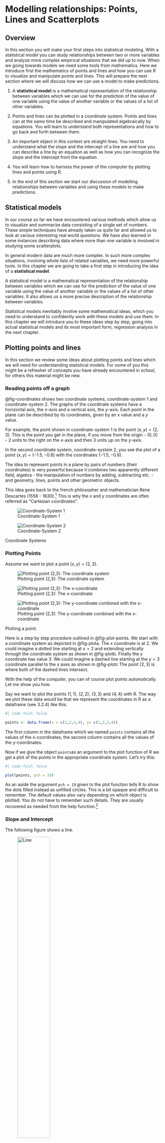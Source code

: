 # Modelling relationships: Points, Lines and Scatterplots



::: {.callout-note appearance="simple"}
## Overview

In this section you will make your first steps into statistical modeling. With
a statistical model you can study relationships between two or more variables
and analyze more complex empirical situations that we did up to now. When we 
going towards models we need some tools from mathematics. Here we introduce
first the mathematics of points and lines and how you can use R to visualize and
manipulate points and lines. This will prepare the next section where we will
discuss how we can use a model to make predictions. 

1. A **statistical model** is a mathematical representation of the relationship between variables
which we can use for the prediction of the value of one variable using the
value of another variable or the values of a list of other
variables.

2. Points and lines can be plotted in a coordinate system. Points and lines
can at the same time be described and manipulated algebraically by equations. You
will learn to understand both representations and how to go back and forth between
them.

3. An important object in this context are straight lines. You need to understand
what the slope and the intercept of a line are and how you can describe a line
by an equation as well as how you can recognize the slope and the intercept from
the equation.

4. You will learn how to harness the power of the computer by plotting lines and
points using R.

5. In the end of this section we start our discussion of modelling relationships
between variables and using these models to make predictions.

:::

## Statistical models

In our course so far we have encountered various methods which allow us to visualize and
summarize data consisting of a single set of numbers. These 
simple techniques have already taken us 
quite far and allowed us to look at various interesting real world questions. We
have also learned in some instances describing data where more than one
variable is involved in studying some scatterplots.

In general modern data are much more complex. In such more complex situations, involving 
whole lists of related variables, we need more powerful tools. In this chapter we are going to
take a first step in introducing the idea of a **statistical model**.

A statistical model is a mathematical representation of the relationship between variables
which we can use for the prediction of the value of one variable using the
value of another variable or the values of a list of other
variables. It also allows us a more precise description of the relationship between
variables.

Statistical models inevitably involve some mathematical ideas, which you need to understand 
to confidently work with these models and use them. In this chapter we will introduce you
to these ideas step by step, going into actual statistical models and its most
important form, regression analysis in the next chapter.

## Plotting points and lines

In this section we review some ideas about plotting points and lines which we will need
for understanding statistical models. For some of you this might be a refresher of
concepts you have already encountered in school, for others this material might be new.

### Reading points off a graph

@fig-coordinates shows two coordinate systems, coordinate-system 1 and coordinate-system 2. The
graphs of the coordinate systems have a horizontal axis, the $x$-axis and a vertical axis,
the $y$-axis. Each point in the plane can be described by its coordinates, given by an $x$ value
and a $y$ value.

For example, the point shown in coordinate-system 1 is the point $(x,y) = (2,3)$. This is
the point you get in the plane, if you move from the origin - $(0,0)$ - 2 units to the 
right on the $x$-axis 
and then 3 units up on the $y$-axis.

In the second coordinate system, coordinate-system 2, you see the plot of a point 
$(x,y) = (-1.5, -0.8)$ with the coordinates $(-1.5,-0.8)$. 

The idea to represent
points in a plane by pairs of numbers (their coordinates) is very powerful because
it combines two apparently different field, algebra - the manipulation of numbers 
by adding, subtracting etc. - and geometry, lines, points and other geometric objects. 

This idea
goes back to the french philosopher and mathematician 
Rene Descartes (1556 - 1630).^[Rene Descartes was born in 1556 and 
died in 1630. He was a french philosopher and mathematician and scientist. 
His connection of the two previously separated fields of geometry and 
algebra into the field of analytic geometry is one of his lasting contribution 
to mathematics. Here you see a portrait painted by the Dutch painter Frans Hals. 
![Descartes](pictures/330px-Frans_Hals_-_Portret_van_René_Descartes.jpg)] This
is why the $x$ and $y$ coordinates are often referred as "Cartesian coordinates".

::: {#fig-coordinates layout-ncol=2}
![Coordinate-System 1](pictures/coordinates_a.png)

![Coordinate-System 2](pictures/coordinates_b.png)

Coordinate Systems
:::

### Plotting Points

Assume we want to plot a point $(x,y) = (2,3)$.

::: {#fig-plot-points layout-ncol=3}

![Plotting point (2,3): The coordinate system](pictures/plot_point_a.png){#fig-plota}

![Plotting point (2,3): The x-coordinate](pictures/plot_point_b.png){#fig-plotb}

![Plotting point (2,3): The y-coordinate combined with the x-coordinate](pictures/plot_point_c.png){#fig-plotc}

Plotting a point.
:::

Here is a step by step procedure outlined in @fig-plot-points.
We start with a coordinate system as depicted in @fig-plota.
The $x$ coordinate is at 2. We could imagine a dotted line starting at $x=2$ and extending 
vertically through the coordinate system as shown in @fig-plotb.
Finally the $y$ coordinate has value 3. We could imagine a dashed line starting at the
$y = 3$ coordinate parallel to the $x$ axes as shown in @fig-plotc
The point $(2,3)$ is where both of the dashed lines intersect.

With the help of the computer, you can of course plot points automatically. Let me show
you how.

Say we want to plot the points $(1,1)$, $(2,2)$, $(3,3)$ and $(4,4)$ with R. The way 
we plot these data would be that we represent the coordinates in R as a dataframe (see 3.2.4)
like this.
```r
#| code-fold: false

points <- data.frame(x = c(1,2,3,4), y= c(1,2,3,4))
```

The first column in the dataframe which we named `points` contains all the values of
the x-coordinates, the second column contains all the values of the y-coordinates.

Now if we give the object `points`as an argument to the plot function of R we get a plot of the
points in the appropriate coordinate system. Let's try this:

```r
#| code-fold: false

plot(points, pch = 19)

```

As an aside the argument `pch = 19` given to the plot function tells R to show
the dots filled instead as unfilled circles. This is a bit opaque and difficult to
remember. The default values also vary depending on which object is plotted. 
You do not have to remember such details. They are usually recovered as needed
from the help function.^[Here is the full list of possible values for the `pch` argument and
what they do. The default value in `plot` is `pch = 1`. ![Possible values for pch](pictures/r-plot-pch-symbols-points-in-r.png)]


### Slope and Intercept

The following figure shows a line.

![Line](pictures/slope_a.png){#fig-slope width=50% height=50%}

Take any point on this line, say point A. Now move up the line to any other point, say B.
When you make such a move, your $x$-coordinate has increased by some amount. We call this
increase $\Delta x$.^[$\Delta$ is a greek letter and in mathematical notation it is
often used to symbolize change] In our picture $\Delta x = 2$ because we moved two units to the
right. At the same time you $y$-coordinate has increased by some other amount which we
call $\Delta y$. In our picture $\Delta y = 1$. The ratio $\Delta y/ \Delta x$ is called
the **slope** of the line. Whatever points you take on this line the slope will always be
1/2.

::: {.callout-important}
slope = $\frac{\Delta y}{\Delta x}$
:::

The slope is the rate at which $y$ increases with $x$ along the line. 



The **intercept** of a line is the value of the $y$-coordinate at $x = 0$. You
could also say that the intercept is the point where the line crosses the $y$-axis.^[We have to
be careful with this rule of thumb because this intersection property is true only
if  the $x$-axis and the $y$-axis cross at the origin $(0,0)$].

For example in @fig-slope the intercept is 1, in @fig-slopeb is 2 and in @fig-slopec
the intercept is 3.

### How to plot a line

Assume you have to plot a line which passes through the point $(2,1)$ and has a slope of
$\frac{1}{2}$. How would we plot this line?

The first step is that we draw the point $(2,1)$ into the coordinate system, like this:

![Coordinate system with point (2,1)](pictures/line_a.png){#fig-linesa width=50% height=50%}

Next you move any convenient distance $\Delta x$ to the right like this, say we move
3 units. Make a point at this location like this

![Coordinate system with point (2,1) and construction point (5,1)](pictures/line_b.png){#fig-linesb width=50% height=50%}

Since the line slopes up - the slope is positive an 1/2 - the line passes above this point. 
The question is, how far?. To find the answer to the question ho much will the line
rise in a $\Delta x$ of 3? The answer can be found from the formula of the slope. The
line rises at the rate of half a vertical unit per horizontal unit. Thus we have
\begin{equation}
\Delta y = \Delta x \times \text{slope}
\end{equation}
In our case this means $3 \times \frac{1}{2} = 1.5$ Thus from the contruction point $(5,1)$
we have to go up 1.5 units and mark a new point there. Now if you join these two points using
a ruler you get the line like this

![The third point](pictures/line_c.png){#fig-linesc width=50% height=50%}



### The algebraic equation for a line

Here is a rule for computing the coordinate $y$ of a point from its $x$ coordinate
\begin{equation}
y = \frac{1}{2}x + 1
\end{equation}

Let us make a table from this equation

| x       | y    | 
|:-------:|:----:|
| 1       | 1.5  |
| 2       | 2.0  |
| 3       | 2.5  |
| 4       | 3.0  |

If you plot these points, they all fall on a line. Any point whose $y$-coordinate
is related to its $x$-coordinate by the same equation $y = \frac{1}{2}x + 1$ 
will be on this line. This line is called the **graph** of the equation. The slope is
1/2, the coefficient of $x$ in the equation. The intercept is 1, the constant term
in the equation. We can draw a picture illustrating the situation

![The line through (2,2) with slope 1/2](pictures/line_d.png){#fig-linesd width=50% height=50%}

Using a general formulation we can say

::: {.callout-important}
The graph of equation $y = kx + d$ is a straight line with slope $k$ and intercept $d$
:::


### Plotting lines, using R

The examples we discussed so far helped you understand how to draw equations
like
\begin{equation}
y = k x + d
\end{equation}

by hand and to switch between the algebraic and geometric
description of such equations. Of course you can use R to do such plots.

We briefly discuss how. Let us generate some example data for the case of
the first equation in exercise 1:

\begin{equation}
y = 2x + 1
\end{equation}

We can draw such lines in R using the R function `curve()`. This function 
requires as arguments the equation of the line and the range from where to
where the $x$ variable should go. Let us start at $x=0$ and let x go to $x=5$:

```r
#| code-fold: false
curve(1 + 2*x, from = 0, to = 5)
```

Here is another example, which is slightly more interesting because of its
context. Consider the linear equation

\begin{equation}
y = 1007 - 0.393 x
\end{equation}

According to @GelmanHillVehtari2021 this line approximates the trajectory
of the world record time in seconds for the mile run based on data starting
from the year 1900. 

To draw a curve like this by R, and assuming we plot the curve for
the arguments $x = 1$, $x = 2$, $x = 3$ , $x = 4$ and $x = 5$, you would 
best choose the R function `curve()` and a code like this:

```r
#| code-fold: false

curve(1007 - 0.393*x, from = 0, to = 5)
```


::: {.callout-note}

## Now you try

Test your understanding of interpreting this line in the given context.

1. What is the intercept of the line?
2. What is the slope?
3. What is the interpretation of the intercept in the given context?
4. What is the interpretation of the slope in this context?
5. What is the mile run record in the beginning of our data in 1900?
6. What is the mile run record in 1990 assuming the line describes the
   relation accurately?
7. Is it reasonable to use the line to predict the mile run record in 2000? What do you think? 
8. Is it reasonable to assume that this trend will go on forever?

:::

Finally, let us assume we want to present a graph of the line, conveying the
context and which is easily readable. Then we need to use a different location and scale
of the graph and add a title as well as informative descriptions of the $x$ and the $y$
axis. This would be done in R as shown in the following code. 

```r
#| code-fold: false

curve(1007 - 0.393*x, 
      from = 1900, to = 2000, 
      xlab = "Year", 
      ylab = "Time (seconds)",
      main = "Approximate trend of world record times\n for the mile run")
```

Location and scale are controlled by starting the curve not at $x=0$ but at $x=1900$. R then
automatically adapts the scale by choosing appropriate units for $x$ and displaying not
each single year.

## Modelling relationships and making predictions

With the understanding of the mathematics of points and lines you are now well prepared
for the next big topic in this course: Prediction. An important aspect of data analysis is
what given data can tell us about the future. In the next chapter we will learn about one of
the most used methods for making predictions: Regression analysis. Regression analysis helps
us to model how different variables depend on each other and how we can make predictions using
our understanding of this relation.

Relations between two variables are described in statistics using scatter plots. A famous example
from the history of statistics is an anthropometric dataset assembled by one of the pioneers of
Statistics, Charles Pearson^[Karl Pearson 1857 – 1936 was an English mathematician and biostatistician. He has been credited with establishing the discipline of mathematical statistics.He founded the world's first university statistics department at University College London in 1911, and contributed significantly to the field of biometrics and meteorology.
![Karl Pearson](pictures/Karl_Pearson,_1912.jpg)].

The data are in the JWL package and are called `pearson`. Lets store these data in a variable
we call `dat` here:
```r
#| code-fold: false
library(JWL)
dat <- pearson
```
When we plot the heights of fathers and sons in one diagram, each pair - i.e. each row in dat - is
a point and the set of all points plotted in this way is called a **scatter-plot**. When we
give `dat`to R as an argument R will automatically produce a scatter-plot. We show the code here:

```r
#| code-fold: false

plot(dat, 
     pch = 19, 
     cex = 0.3, 
     xlab = "Father's height (inches)", 
     ylab = "Son's height (inches)",
     main = "Pearson's height data from 1903")
abline(0,1, lty = 2)
abline(v = 71.5, lty = 2, col = "blue")
abline(v = 72.5, lty = 2, col = "blue")
```
Let me briefly explain the code. `plot(dat)` would produce a default scatter plot with R. Here I adjust a few graphical parameters to make the plot more readable: I do not have to explain again how `xlab`, `ylab` and `main` works. `pch = 19` makes the dots filled contrary to the hollow points
of the default configuration and `cex = 0.9` makes them smaller than the default, so you
can see the differences better.

The figure illustrates the mechanics of scatter plots. It is a cloud of points, which in this
case slopes upward to the right, the y-coordinates tending to increase as the x-coordinate increases.
One says that there is a *positive association* between the heights of the fathers and the heights of 
the sons. The dashed diagonal line is the line of all points where the son's father's height and the
son's height are equal. If the father's height is close to the son's height the points are close
to the line.

There is quiet some spread, showing the the relationship is weak. Suppose for example that you
have to guess the height of a son from a father's height. In the stripe bordered by the
blue dashed lines you see all the points where the father is 72 inches to the nearest inch. There
is a lot of variability in the heights of the sons. You can see it in the scatter within the
stripe. So even if you know the father's height there is still a lot of room for error.

::: {.callout-important}
If there is a strong association between two variables, then knowing one helps a lot in predicting the other. But when there is a weak association, information about one variable does not help much
in guessing the other.
:::



## Exercises

### Exercises

:::{.callout-note icon=false}

## Exercise 1: Points in a coordinate system


![Five points in a coordinate system](pictures/coordinates_c.png){#fig-coordc}

@fig-coordc shows 5 points plotted in a coordinate system.

1. Write down the $x$ and $y$ coordinate for each point.
2. As you move from point A to point B in @fig-coordc, explain by how mauch your $x$-coordinate and your $y$-coordinate goes up.
3. One point in @fig-coordc has a $y$-coordinate 1 bigger than the $y$-coordinate of 
point E. Which point is this?
:::

:::{.callout-note icon=false}

## Exercise 2: What is the slope?

What is the slope of these two lines?

::: {#fig-plot-slopes layout-ncol=2}

![Slope 1](pictures/slope_b.png){#fig-slopeb}

![Slope 2](pictures/slope_c.png){#fig-slopec}

Different slopes
:::

:::

:::{.callout-note icon=false}

## Exercise 3: Where on the line are you?

1. Draw lines through the point (2,1) with the following slopes: 1, -1, 0
2. Start at point (2,1). If you move 2 to the right and 1 up will you be on the line,
   above the line or below  the line?
3. Draw the line with intercept 2 and slope -1.
4. Draw the line with intercept 2 and slope 1.

:::

:::{.callout-note icon=false}

## Exercise 4: Plotting graphs (by hand)

1. Plot the graphs of the following equations
\begin{eqnarray}
y &=& 2 x + 1 \\
y &=& \frac{1}{2}x + 2
\end{eqnarray}
In each case, determine the slope and the intercept and give the height of the line
at $x = 2$.

2. Plot four different points whose $y$-coordinate are double their $x$-coordinates. Do these
points lie on a line? What is the equation of this line?

3. Plot the points $(1,1)$, $(2,2)$, $(3,3)$ and $(4,4)$ on the same graph. These points
all lie on a line. What is the equation of this line?

4. True of false:
   (a) If $y$ is bigger than $x$, then the point $(x,y)$ is above the line of exercise 3.
   (b) If $y = x$ then the point $(x,y)$ is on the line of exercise 3.
   (c) If $y$ is smaller than $x$, then the point $(x,y)$ is below the line of 
       exercise 3.
       
:::

:::{.callout-note icon=false}
       
### Exercise 5: Where is the point

1. Three out of the following four points lie on a line. Which one does not? It is
   above or below the line?
   $(0,0), (0.5,0.5), (1,2), (2.5, 2.5)$
   You can try to answer this with pencil and paper or using R. Try both ways.

2. The table below shows four points. In each case the y-coordinate is computed from the x-coordinate by the rule $y = 2x + 1$. Fill in the blanks and then plot the four points. What can you say about them?

| x       | y    | 
|:-------:|:----:|
| 1       | 3    |
| 2       | 5    |
| 3       |      |
| 4       |      |

3. Look at the following shaded regions. Which of the following two points is in the region
   (1,2) or (2,1)? Answer this question for all three figures.

::: {#fig-plot-regions layout-ncol=3}

![Figure 1](pictures/shaded_a.png){#fig-shadea}

![Figure 2](pictures/shaded_b.png){#fig-shadeb}

![Figure 3](pictures/shaded_c.png){#fig-shadec}

Where is the point.

:::

:::

::: {#fig-plot-regions layout-ncol=3}

## Exercise 6: The mathematics of lines

Look at the following line

![Figure 3](pictures/line_e.png){#fig-line_e}

1. What is the equation of this line? 
2. What is the height of the this line at $x = 1$?
3. Plot the line whose equation is $y = - \frac{1}{2}x + 4$

:::

## Exercises R

::: {.callout-note icon=false}

## Exercise 1: Life expectancy

Throughout history, life expectancy at birth was on average 30 year everywhere in the world. This 
time span is an average. It does not mean that even in historical times some people did not reach 
a higher age but the distribution of life expectancy in years at birth was centered at 30. 
This started to change slowly at around 1800. Today the life expectancy in the world is 70 years. 
This is a dramatic improvement, if you think about it.

Life expectancy is associated with the level of income, measured as GDP per capita. GDP is 
a shorthand and means "gross domestic product" in the jargon of economists. What it 
measures is the value of all goods and services produced in a given country in a 
year expressed in a suitable monetary unit. This could be the currency of a 
country, it could be US-Dollars or other units, you choose them. If you 
divide this number by the population in a country in a given year you get 
GDP per capita. It is a proxy of the level of income in a country when 
viewed as an aggregate entity and is one of the most used number in economic 
statistics. In 2018 the poorest country in the world had a GDP per 
capita of about 623 \$ expressed in international dollars at 
2011 prices, a hypothetical monetary unit that makes income comparable 
accross countries. The richest country is in comparison at about 150.000 $ international.

For the year 2018 the data show that the relation of GDP follows a straight line with the equation
$y=67.78+0.0002549 x$
 
In the exercise you are asked to add points to a plot. This is done in R like this. You first write the code for the line graph and then write the code for a point with the syntax points(x,y).

1. Use R to plot this curve starting from 0 and ranging to 10000. Also add a title and axes descriptions.
2. Now let's check real data and see where selected countries in the world lie in this graph, by plotting these countries as points within the graph. In order to do so, we need first to load the data. The data are in your JWL package, which needs to be loaded with the command library(JWL) in R.The data we need here are called life_expectancy. Load these data and store them in an R object.
3. Create a new R object which contains only the data of the year 2018.
4. Add the points for some countries to this plot. Say, we choose Chad, Egypt, Kenya, Vietnam, Thailand, India, Switzerland, United States, Qatar. You have learned in the lecture to draw a line using the curve()function. We did not discuss how to add points to such a plot. Try to figure out how to do this using the R help function ?points. You can also learn how to anotate the points by looking up ?text in the R help function.
5. Add your own country to the plot.
6. Quatar is an outlier here. How would you interpret this peculiar position? Try to think of an explanation, that could be investigated and fact checked in a next step.

:::

:::{.callout-note icon=false}

## Exercise 2: Reporduce the scatter plot on primary school enrollment rate

In this exercise we ask you to reproduce the scatter plot on the enrollment rate in primary school and the
attendance rate discussed in section 3.

1. Load the JWL package. The dataset is called `enrol_attend_dat`. Use the R help function to study the
   data an the meaning of the variables as well as the original data source.
3. Can you write an R code reproducing the graphics?
4. Give an interpretation of the graph in your own words.

:::

<!-- ## Contents  -->
<!-- Regression models provide a mathematical representation between a set of explanatory variables and a response.  -->


<!-- 1. The coefficients in a regression represent how much we expect the response to change when the explanatory variable is observed to change.  -->
<!-- 2. Regression to the mean -->
<!-- 3. Regression models can incorporate different types of response variable -->
<!-- 4. Explanatory variables and non-linear relationships -->
<!-- 5. Be cautious in interpreting models and don’t take them literally. -->


<!-- ## Outcome -->

<!-- The students should understand the concept of regression and how it works and should be correctly interpreted. They should develop a good understanding that a method like regression does not provide an automatism for making predictions and will always need cautious interpretation. The students should learn some tools and example what cautious interpretation means and what is helpful in this respect.  -->